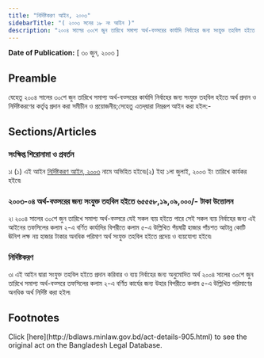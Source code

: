 ```yaml
---
title: "নির্দিষ্টকরণ আইন, ২০০৩"
sidebarTitle: "( ২০০৩ সনের ১৮ নং আইন )"
description: "২০০৪ সালের ৩০শে জুন তারিখে সমাপ্য অর্থ-বত্সরের কার্যাদি নির্বাহের জন্য সংযুক্ত তহবিল হইতে অর্থ প্রদান ও নির্দিষ্টকরণের কর্তৃত্ব প্রদানের জন্য প্রণীত আইন৷"
---
```


**Date of Publication:** [ ৩০ জুন, ২০০৩ ]

## Preamble

যেহেতু ২০০৪ সালের ৩০শে জুন তারিখে সমাপ্য অর্থ-বত্সরের কার্যাদি নির্বাহের জন্য সংযুক্ত তহবিল হইতে অর্থ প্রদান ও নির্দিষ্টকরণের কর্তৃত্ব প্রদান করা সমীচীন ও প্রয়োজনীয়;সেহেতু এতদ্‌দ্বারা নিম্নরূপ আইন করা হইল:-

## Sections/Articles

### সংক্ষিপ্ত শিরোনামা ও প্রবর্তন

১৷ (১) এই আইন [নির্দিষ্টকরণ আইন, ২০০৩](/laws/volume-35/act-905 "নির্দিষ্টকরণ আইন, ২০০৩") নামে অভিহিত হইবে৷(২) ইহা ১লা জুলাই, ২০০৩ ইং তারিখে কার্যকর হইবে৷

### ২০০৩-০৪ অর্থ-বত্সরের জন্য সংযুক্ত তহবিল হইতে ৬৫৫৫৮,১৯,০৯,০০০/- টাকা উত্তোলন

২৷ ২০০৪ সালের ৩০শে জুন তারিখে সমাপ্য অর্থ-বত্সরে যেই সকল ব্যয় হইতে পারে সেই সকল ব্যয় নির্বাহের জন্য এই আইনের তফসিলের কলাম ২-এ বর্ণিত কার্যাদির বিপরীতে কলাম ৫-এ উল্লিখিত পঁয়ষট্টি হাজার পাঁচশত আটান্ন কোটি ঊনিশ লক্ষ নয় হাজার টাকার অনধিক পরিমাণ অর্থ সংযুক্ত তহবিল হইতে প্রদেয় ও ব্যয়যোগ্য হইবে৷

### নির্দিষ্টকরণ

৩৷ এই আইন দ্বারা সংযুক্ত তহবিল হইতে প্রদান করিবার ও ব্যয় নির্বাহের জন্য অনুমোদিত অর্থ ২০০৪ সালের ৩০শে জুন তারিখে সমাপ্য অর্থ-বত্সরে তফসিলের কলাম ২-এ বর্ণিত কার্যের জন্য উহার বিপরীতে কলাম ৫-এ উল্লিখিত পরিমাণের অনধিক অর্থ নির্দিষ্ট করা হইল৷

## Footnotes

<Note>
  Click [here](http://bdlaws.minlaw.gov.bd/act-details-905.html) to see the original act on the Bangladesh Legal Database.
</Note>
